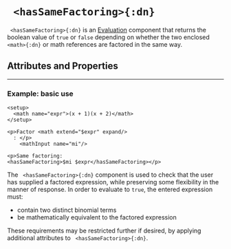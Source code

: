 


# ` <hasSameFactoring>{:dn}`

` <hasSameFactoring>{:dn}`  is an [Evaluation](../document_structure/essentialConcepts#component-types)
component that returns the boolean value of `true` or `false` depending on 
whether the two enclosed ` <math>{:dn}` or math references are factored in the same way.

## Attributes and Properties 
 <AttrDisplay name='hasSameFactoring'/> 
 <PropDisplay name='hasSameFactoring'/>

---

### Example: basic use


```doenet-editor-horiz
<setup>
  <math name="expr">(x + 1)(x + 2)</math>
</setup>

<p>Factor <math extend="$expr" expand/>
  : </p>
    <mathInput name="mi"/>

<p>Same factoring: 
<hasSameFactoring>$mi $expr</hasSameFactoring></p> 
```



The ` <hasSameFactoring>{:dn}` component is used to check that the user has 
supplied a factored expression, while preserving some flexibility in the 
manner of response. In order to evaluate to `true`, the entered expression must:

* contain two distinct binomial terms
* be mathematically equivalent to the factored expression

These requirements may be restricted further if desired, by applying additional 
attributes to ` <hasSameFactoring>{:dn}`.

